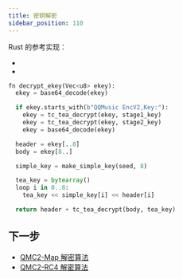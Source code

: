 ```yaml
---
title: 密钥解密
sidebar_position: 110
---
```



Rust 的参考实现：

- <CodeRef at="1dcb48a" file="src/tencent/qmc2_footer_parser.rs#L113" />
- <CodeRef at="1dcb48a" file="src/tencent/key_utils.rs#L4-L15" />


```py title="伪代码示例"
fn decrypt_ekey(Vec<u8> ekey):
  ekey = base64_decode(ekey)

  if ekey.starts_with(b"QQMusic EncV2,Key:"):
    ekey = tc_tea_decrypt(ekey, stage1_key)
    ekey = tc_tea_decrypt(ekey, stage2_key)
    ekey = base64_decode(ekey)

  header = ekey[..8]
  body = ekey[8..]

  simple_key = make_simple_key(seed, 8)

  tea_key = bytearray()
  loop i in 0..8:
    tea_key << simple_key[i] << header[i]

  return header + tc_tea_decrypt(body, tea_key)
```

## 下一步

- [QMC2-Map 解密算法](./map)
- [QMC2-RC4 解密算法](./rc4)
